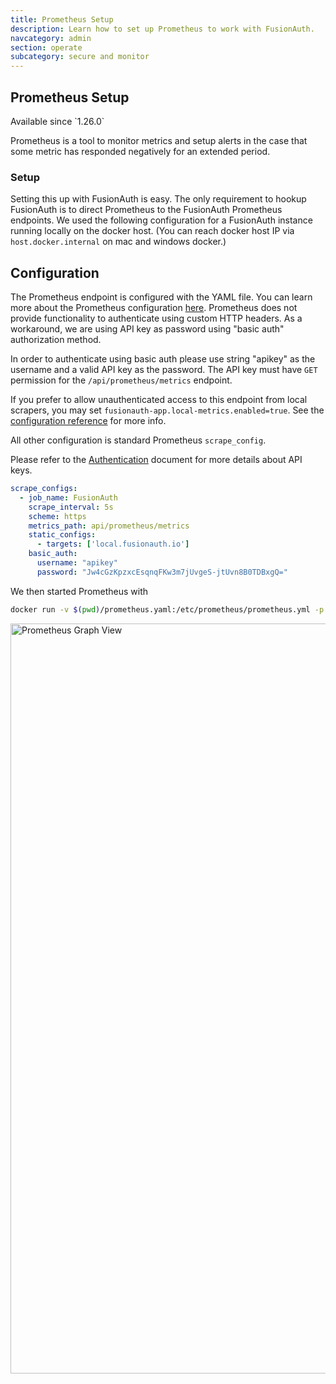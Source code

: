 ```yaml
---
title: Prometheus Setup
description: Learn how to set up Prometheus to work with FusionAuth.
navcategory: admin
section: operate
subcategory: secure and monitor
---
```


## Prometheus Setup

<Aside type="version">
Available since `1.26.0`
</Aside>

Prometheus is a tool to monitor metrics and setup alerts in the case that some metric has responded negatively for an extended period.

<PrometheusJvmGauges />

### Setup
Setting this up with FusionAuth is easy. The only requirement to hookup FusionAuth is to direct Prometheus to the FusionAuth Prometheus endpoints. We used the following configuration for a FusionAuth instance running locally on the docker host. (You can reach docker host IP via `host.docker.internal` on mac and windows docker.)

## Configuration
The Prometheus endpoint is configured with the YAML file. You can learn more about the Prometheus configuration [here](https://prometheus.io/docs/prometheus/latest/configuration/configuration/#). Prometheus does not provide functionality to authenticate using custom HTTP headers. As a workaround, we are using API key as password using "basic auth" authorization method.

In order to authenticate using basic auth please use string "apikey" as the username and a valid API key as the password. The API key must have `GET` permission for the `/api/prometheus/metrics` endpoint.

If you prefer to allow unauthenticated access to this endpoint from local scrapers, you may set `fusionauth-app.local-metrics.enabled=true`. See the  [configuration reference](/docs/reference/configuration) for more info.

All other configuration is standard Prometheus `scrape_config`.

Please refer to the [Authentication](/docs/apis/authentication#) document for more details about API keys.


```yaml title="prometheus.yaml"
scrape_configs:
  - job_name: FusionAuth
    scrape_interval: 5s
    scheme: https
    metrics_path: api/prometheus/metrics
    static_configs:
      - targets: ['local.fusionauth.io']
    basic_auth:
      username: "apikey"
      password: "Jw4cGzKpzxcEsqnqFKw3m7jUvgeS-jtUvn8B0TDBxgQ="
```


We then started Prometheus with
```bash
docker run -v $(pwd)/prometheus.yaml:/etc/prometheus/prometheus.yml -p 9090:9090 prom/prometheus
```

<img src="/img/docs/operate/secure-and-monitor/prometheus-graph.png" alt="Prometheus Graph View" width="1200" role="shadowed" />

